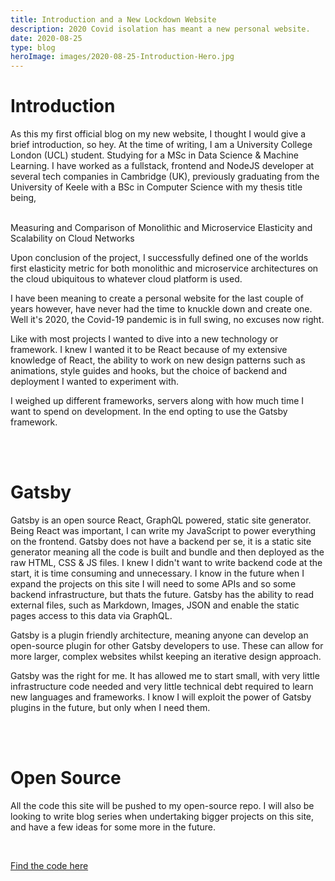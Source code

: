 ```yaml
---
title: Introduction and a New Lockdown Website
description: 2020 Covid isolation has meant a new personal website.
date: 2020-08-25
type: blog
heroImage: images/2020-08-25-Introduction-Hero.jpg
---
```


# Introduction

As this my first official blog on my new website, I thought I would give a brief introduction, so hey.
At the time of writing, I am a University College London (UCL) student. Studying for a MSc in Data Science & Machine Learning.
I have worked as a fullstack, frontend and NodeJS developer at several tech companies in Cambridge (UK), previously graduating from the University of Keele with a BSc in Computer Science with my thesis title being,

<br />
<span class='full-page-quote'>Measuring and Comparison of Monolithic and Microservice Elasticity and Scalability on Cloud Networks</span>

Upon conclusion of the project, I successfully defined one of the worlds first elasticity metric for both monolithic and microservice architectures on the cloud ubiquitous to whatever cloud
platform is used.

I have been meaning to create a personal website for the last couple of years however, have never had the time to knuckle down and create one.
Well it's 2020, the Covid-19 pandemic is in full swing, no excuses now right.

Like with most projects I wanted to dive into a new technology or framework.
I knew I wanted it to be React because of my extensive knowledge of React, the ability to work on new design patterns such as animations, style guides and hooks, but the choice of backend and deployment I wanted to experiment with.

I weighed up different frameworks, servers along with how much time I want to spend on development.
In the end opting to use the Gatsby framework.

<br />
<br />

# Gatsby

Gatsby is an open source React, GraphQL powered, static site generator. Being React was important, I can write my JavaScript to power everything on the frontend.
Gatsby does not have a backend per se, it is a static site generator meaning all the code is built and bundle and then deployed as the raw HTML, CSS & JS files.
I knew I didn't want to write backend code at the start, it is time consuming and unnecessary. I know in the future when I expand the projects on this site I will need to some APIs and so some backend infrastructure,
but thats the future. Gatsby has the ability to read external files, such as Markdown, Images, JSON and enable the static pages access to this data via GraphQL.

Gatsby is a plugin friendly architecture, meaning anyone can develop an open-source plugin for other Gatsby developers to use. These can allow for more larger, complex websites whilst keeping an iterative design approach.

Gatsby was the right for me. It has allowed me to start small, with very little infrastructure code needed and very little technical debt required to learn new languages and frameworks.
I know I will exploit the power of Gatsby plugins in the future, but only when I need them.

<br />
<br />

# Open Source

All the code this site will be pushed to my open-source repo. I will also be looking to write blog series when undertaking bigger projects on this site, and have a few ideas for some more in the future.

<br />

[Find the code here](https://github.com/TobyDrane/Personal-Site)
